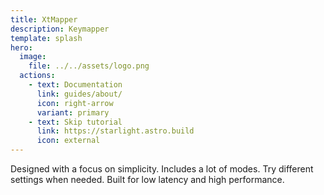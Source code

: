 ```yaml
---
title: XtMapper
description: Keymapper
template: splash
hero:
  image:
    file: ../../assets/logo.png
  actions:
    - text: Documentation
      link: guides/about/
      icon: right-arrow
      variant: primary
    - text: Skip tutorial
      link: https://starlight.astro.build
      icon: external
---
```



<div class="hero-bg">
	<div class="bg-logo"></div>
	<div class="bg-grad"></div>
	<div class="bg-grad-red"></div>
</div>

<CardGrid stagger>
	<Card title="Easy to use" icon="rocket">
		Designed with a focus on simplicity.
	</Card>
	<Card title="Featured" icon="rocket">
		Includes a lot of modes.
	</Card>
	<Card title="Customizable" icon="setting">
		Try different settings when needed.
	</Card>
	<Card title="Fast" icon="rocket">
		Built for low latency and high performance.
	</Card>
</CardGrid>
